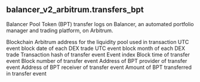 ## balancer_v2_arbitrum.transfers_bpt 
Balancer Pool Token (BPT) transfer logs on Balancer, an automated portfolio manager and trading platform, on Arbitrum.


<ParamField path="blockchain">
Blockchain
</ParamField>
<ParamField path="version">

</ParamField>
<ParamField path="contract_address">
Arbitrum address for the liquidity pool used in transaction
</ParamField>
<ParamField path="block_date">
UTC event block date of each DEX trade
</ParamField>
<ParamField path="block_month">
UTC event block month of each DEX trade
</ParamField>
<ParamField path="evt_tx_hash">
Transaction hash of transfer event
</ParamField>
<ParamField path="evt_index">
Event index
</ParamField>
<ParamField path="evt_block_time">
Block time of transfer event
</ParamField>
<ParamField path="evt_block_number">
Block number of transfer event
</ParamField>
<ParamField path="from">
Address of BPT provider of transfer event
</ParamField>
<ParamField path="to">
Address of BPT receiver of transfer event
</ParamField>
<ParamField path="value">
Amount of BPT transferred in transfer event
</ParamField>
